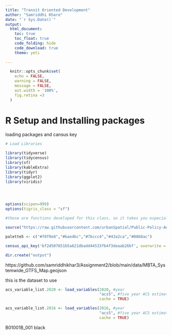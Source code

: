 ```yaml
---
title: "Transit Oriented Development"
author: "Samriddhi Khare"
date: "`r Sys.Date()`"
output:
  html_document:
    toc: true
    toc_float: true
    code_folding: hide
    code_download: true
    theme: yeti 
    
---
```


```r
  knitr::opts_chunk$set(
    echo = FALSE,
    warning = FALSE,
    message = FALSE,
    out.width = '100%',
    fig.retina =3
  )
```

# R Setup and Installing packages

loading packages and cansus key

```r
# Load Libraries

library(tidyverse)
library(tidycensus)
library(sf)
library(kableExtra)
library(tidyr)
library(ggplot2)
library(viridis)




options(scipen=999)
options(tigris_class = "sf")

#these are functions developed for this class, so it takes you especially to the book to get those

source("https://raw.githubusercontent.com/urbanSpatial/Public-Policy-Analytics-Landing/master/functions.r")

palette5 <- c("#f0f9e8","#bae4bc","#7bccc4","#43a2ca","#0868ac")

census_api_key('bf2d507651b5a621dbadd44533fb4f3deaab26bf', overwrite = TRUE)

dir.create("output")

```

https://github.com/samriddhikhar3/Assignment2/blob/main/data/MBTA_Systemwide_GTFS_Map.geojson

this is the dataset to use

```r

acs_variable_list.2020 <- load_variables(2020, #year
                                         "acs5", #five year ACS estimates
                                         cache = TRUE)

acs_variable_list.2016 <- load_variables(2016, #year
                                         "acs5", #five year ACS estimates
                                         cache = TRUE)
```

B01001B_001 black

